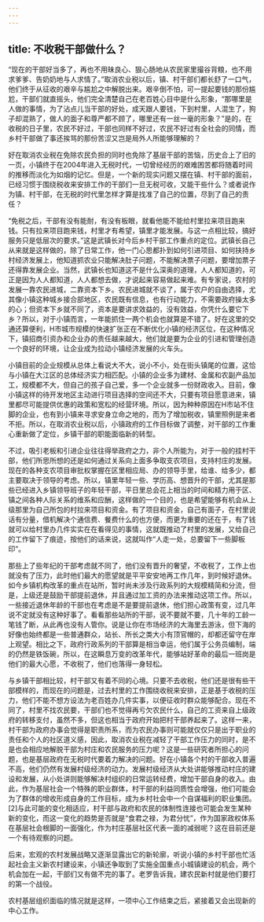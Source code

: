 ```yaml
---
---
---
```

title: 不收税干部做什么？
---

“现在的干部好当多了，再也不用昧良心、狠心肠地从农民家里撮谷背粮，也不用求爹爹、告奶奶地与人求情了。”取消农业税以后，镇、村干部们都长舒了一口气，他们终于从征收的艰辛与尴尬之中解脱出来。艰辛倒不怕，可一提起要钱的那份尴尬，干部们就直摇头，他们完全清楚自己在老百姓心目中是什么形象，“那哪里是人做的事情，为了沾点儿当干部的好处，成天跟人要钱，下到村里，人混生了，狗子却混熟了，做人的面子和尊严都不顾了，哪里还有一丝一毫的形象？”是的，在收税的日子里，农民不好过，干部也同样不好过，农民不好过有全社会的同情，而乡村干部做了事还挨骂的那份苦涩又岂是局外人所能够理解的？

好在取消农业税在免除农民负担的同时也免除了基层干部的苦恼，历史合上了旧的一页，小镇终于在2004年进入无税时代，一切曾经经历的艰难困苦都将随着时间的推移而淡化为如烟的记忆。但是，一个新的现实问题又摆在镇、村干部的面前，已经习惯于围绕税收来安排工作的干部们一旦无税可收，又能干些什么？或者说作为镇、村干部，在无税的时代里怎样才算是找准了自己的位置，尽到了自己的责任？

“免税之后，干部有没有能耐，有没有板眼，就看他能不能给村里拉来项目跑来钱。只有拉来项目跑来钱，村里才有希望，镇里才能发展。与这一点相比较，搞好服务只是低层次的要求。”这是武镇长对今后乡村干部工作重点的定位。武镇长自己从来就是这样做的，除了日常工作，他一门心思都扑到如何引进项目、如何扶持乡村经济发展上，他知道抓农业只能解决肚子问题，不能解决票子问题，要增加票子还得靠发展企业。当然，武镇长也知道这不是什么深奥的道理，人人都知道的，可正是因为人人都知道，人人都想去做，才说起来容易做起来难。有专家说，农村的发展一靠农民进城，二靠资本下乡。农民进城就不谈了，属于农户的自由选择，尤其像小镇这种城乡接合部地区，农民既有信息，也有行动能力，不需要政府操太多的心；但资本下乡就不同了，资本是要讲求效益的，没有效益，你凭什么要它下乡？所以，对于小镇而言，一年能抓住一两个机会也就算是不错了。好在这里的交通还算便利，H市城市规模的快速扩张正在不断优化小镇的经济区位，在这种情况下，镇招商引资办和企业办的责任越来越大，他们就是要为企业的引进和管理创造一个良好的环境，让企业成为拉动小镇经济发展的火车头。

小镇目前的企业规模从总体上看说大不大，说小不小，处在街头镇尾的位置，这恰与小镇在大江区的总体经济实力相匹配。小镇的企业多为建材、金属和农副产品加工，规模都不大，但自己的孩子自己爱，多一个企业就多一份财政收入。目前，像小镇这样的待开发地区主动进行项目选择的空间还不大，只要有项目愿意进来，镇里都尽可能提供优惠的政策和宽松的经营环境。所以，因为种种原因在H市站不住脚的企业，也有到小镇来寻求安身立命之地的，而为了增加税收，镇里照例是来者不拒。所以，在取消农业税以后，小镇政府的工作目标做了调整，对干部的工作重心重新做了定位，乡镇干部的职能面临新的转型。

不过，吸引老板和引进企业往往得举政府之力，非个人所能为，对于一般的挂村干部，他们所思所想的还是如何通过关系向上面多争取支农项目，支持村庄的发展。现在的各种支农项目审批权掌握在区里相应局、办的领导手里，给谁、给多少，都主要取决于领导的考虑。所以，镇里年轻一些、学历高、想晋升的干部，尤其是那些已经进入乡镇领导班子的年轻干部，平日里总会花上相当的时间和精力用于区、镇之间各种人际关系的维系和应酬，这样做的一个目的，也是希望能够有机会从上级那里为自己所包的村拉来项目和资金。有了项目和资金，自己有面子，在村里说话有分量，借机解决个通信费、餐费什么的也方便，而更为重要的还在于，有了钱就可以给村里办几件实实在在看得见的事情，这就既推动了村里的发展，又给自己的工作留下了痕迹，按他们的话来说，这就叫作“人走一处，总要留下一些脚板印”。

那些上了些年纪的干部考虑就不同了，他们没有晋升的奢望，不收税了，工作上也就没有了压力，此时他们最大的愿望就是平平安安地再工作几年，到时候好退休。如今乡镇机构改革的重点在站所，暂时尚未涉及行政系列的大规模精简和分流，但是，上级还是鼓励干部提前退休，并且通过加工资的办法来推动这项工作。所以，一些接近退休年龄的干部也在考虑是不是要提前退休，他们担心政策有变，过几年说不定就没有这种好事了。看看那些站所的干部，说不要就不要，几十年的工龄一笔钱了断，从此再也没有人管你。说是让你在市场经济的大海里去游泳，但下海的好像也始终都是一些普通群众，站长、所长之类大小有顶官帽的，却都还留守在岸上观望。相比之下，政府行政系列的干部算是相当幸运，他们属于公务员编制，端的仍然是铁饭碗，所以，在这瞬息万变的改革年代，能够站好革命的最后一班岗是他们的最大心愿，不收税了，他们也落得一身轻松。

与乡镇干部相比较，村干部又有着不同的心境。只要不去收税，他们还是很有些干部模样的，而现在的问题是，过去村里的工作围绕收税来安排，正是基于收税的压力，他们不能不想方设法为老百姓办几件实事，以便征收时群众能够配合。现在不同了，村里不找农民要，干部们也不觉得再亏欠农民什么，自己的工资来自上级政府的转移支付，虽然不多，但这也相当于政府开始把村干部养起来了。这样一来，村干部为政府办事会觉得是职责所系，而为农民办事则可能就仅仅只是出于职业的责任和个人的社区道义感，因此，取消农业税在减轻了干部工作压力的同时，是不是也会相应地解脱干部为村庄和农民服务的压力呢？这是一些研究者所担心的问题，也是基层政府在无税时代要着力解决的问题。好在小镇各个村的干部收入普遍不高，他们仍然有发展村级经济的动力。发展村级经济从大处讲能够推动村庄的建设和发展，从小处讲则能够解决村组织的日常运转经费，增加干部自身的收入。由此，作为基层社会一个特殊的职业群体，村干部的利益同质性会增强，他们可能会为了群体的增收形成自身的工作目标，成为乡村社会中一个自谋福利的职业集团。[2]与此可能的变化相适应，村干部与政府和农民的体制性连接也可能会发生某种新的变化，而这一变化的趋势是否就是“食君之禄，为君分忧”，作为国家政权体系在基层社会根脚的一面强化，作为村庄基层社区代表一面的减弱呢？这在目前还是一个有待观察的问题。




后来，宏观的农村发展战略又逐渐显露出它的新轮廓，听说小镇的乡村干部也忙活起社会主义新农村建设来，小镇还争取到了实施全国重点小城镇建设的机会，两个机会加在一起，干部们又有做不完的事了。老罗告诉我，建农民新村就是他们要打的第一个战役。

农村基层组织面临的情况就是这样，一项中心工作结束之后，紧接着又会出现新的中心工作。